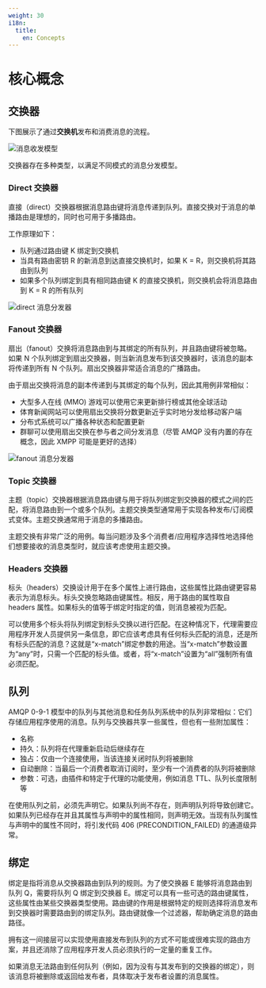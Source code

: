 ```yaml
---
weight: 30
i18n:
  title:
    en: Concepts
---
```


# 核心概念

## 交换器

下图展示了通过**交换机**发布和消费消息的流程。

![消息收发模型](./assets/rabbitmq-arch-1.png)

交换器存在多种类型，以满足不同模式的消息分发模型。

### Direct 交换器

直接（direct）交换器根据消息路由键将消息传递到队列。直接交换对于消息的单播路由是理想的，同时也可用于多播路由。

工作原理如下：

* 队列通过路由键 K 绑定到交换机
* 当具有路由密钥 R 的新消息到达直接交换机时，如果 K = R，则交换机将其路由到队列
* 如果多个队列绑定到具有相同路由键 K 的直接交换机，则交换机会将消息路由到 K = R 的所有队列

![direct 消息分发器](./assets/rabbitmq-exchange-direct.png)

### Fanout 交换器

扇出（fanout）交换将消息路由到与其绑定的所有队列，并且路由键将被忽略。如果 N 个队列绑定到扇出交换器，则当新消息发布到该交换器时，该消息的副本将传递到所有 N 个队列。扇出交换器非常适合消息的广播路由。

由于扇出交换将消息的副本传递到与其绑定的每个队列，因此其用例非常相似：

* 大型多人在线 (MMO) 游戏可以使用它来更新排行榜或其他全球活动
* 体育新闻网站可以使用扇出交换将分数更新近乎实时地分发给移动客户端
* 分布式系统可以广播各种状态和配置更新
* 群聊可以使用扇出交换在参与者之间分发消息（尽管 AMQP 没有内置的存在概念，因此 XMPP 可能是更好的选择）

![fanout 消息分发器](./assets/rabbitmq-exchange-fanout.png)


### Topic 交换器

主题（topic）交换器根据消息路由键与用于将队列绑定到交换器的模式之间的匹配，将消息路由到一个或多个队列。主题交换类型通常用于实现各种发布/订阅模式变体。主题交换通常用于消息的多播路由。

主题交换有非常广泛的用例。每当问题涉及多个消费者/应用程序选择性地选择他们想要接收的消息类型时，就应该考虑使用主题交换。

### Headers 交换器

标头（headers）交换设计用于在多个属性上进行路由，这些属性比路由键更容易表示为消息标头。标头交换忽略路由键属性。相反，用于路由的属性取自 headers 属性。如果标头的值等于绑定时指定的值，则消息被视为匹配。

可以使用多个标头将队列绑定到标头交换以进行匹配。在这种情况下，代理需要应用程序开发人员提供另一条信息，即它应该考虑具有任何标头匹配的消息，还是所有标头匹配的消息？这就是“x-match”绑定参数的用途。当“x-match”参数设置为“any”时，只需一个匹配的标头值。或者，将“x-match”设置为“all”强制所有值必须匹配。

## 队列

AMQP 0-9-1 模型中的队列与其他消息和任务队列系统中的队列非常相似：它们存储应用程序使用的消息。队列与交换器共享一些属性，但也有一些附加属性：

* 名称
* 持久：队列将在代理重新启动后继续存在
* 独占：仅由一个连接使用，当该连接关闭时队列将被删除
* 自动删除：当最后一个消费者取消订阅时，至少有一个消费者的队列将被删除
* 参数：可选，由插件和特定于代理的功能使用，例如消息 TTL、队列长度限制等

在使用队列之前，必须先声明它。如果队列尚不存在，则声明队列将导致创建它。如果队列已经存在并且其属性与声明中的属性相同，则声明无效。当现有队列属性与声明中的属性不同时，将引发代码 406 (PRECONDITION_FAILED) 的通道级异常。

## 绑定

绑定是指将消息从交换器路由到队列的规则。为了使交换器 E 能够将消息路由到队列 Q，需要将队列 Q 绑定到交换器 E。绑定可以具有一些可选的路由键属性，这些属性由某些交换器类型使用。路由键的作用是根据特定的规则选择将消息发布到交换器时需要路由到的绑定队列。路由键就像一个过滤器，帮助确定消息的路由路径。

拥有这一间接层可以实现使用直接发布到队列的方式不可能或很难实现的路由方案，并且还消除了应用程序开发人员必须执行的一定量的重复工作。

如果消息无法路由到任何队列（例如，因为没有与其发布到的交换器的绑定），则该消息将被删除或返回给发布者，具体取决于发布者设置的消息属性。

